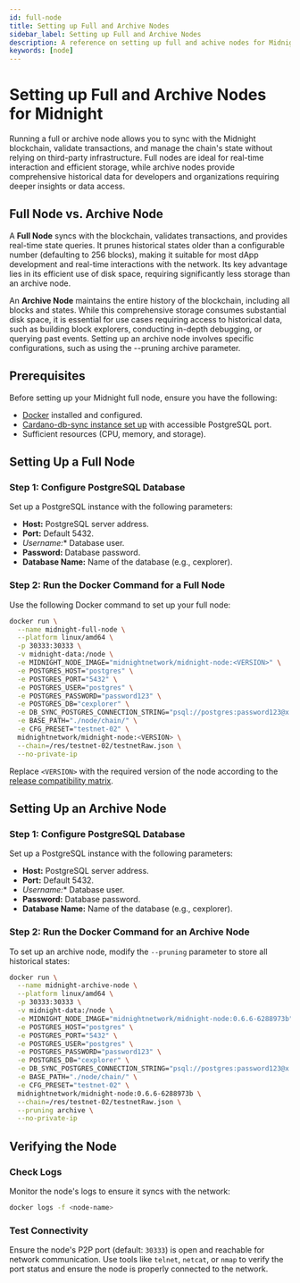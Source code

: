 ```yaml
---
id: full-node
title: Setting up Full and Archive Nodes
sidebar_label: Setting up Full and Archive Nodes
description: A reference on setting up full and achive nodes for Midnight.
keywords: [node]
---
```


# Setting up Full and Archive Nodes for Midnight

Running a full or archive node allows you to sync with the Midnight blockchain, validate transactions, and manage the chain's state without relying on third-party infrastructure. Full nodes are ideal for real-time interaction and efficient storage, while archive nodes provide comprehensive historical data for developers and organizations requiring deeper insights or data access.

## Full Node vs. Archive Node

A **Full Node** syncs with the blockchain, validates transactions, and provides real-time state queries. It prunes historical states older than a configurable number (defaulting to 256 blocks), making it suitable for most dApp development and real-time interactions with the network. Its key advantage lies in its efficient use of disk space, requiring significantly less storage than an archive node. 

An **Archive Node** maintains the entire history of the blockchain, including all blocks and states. While this comprehensive storage consumes substantial disk space, it is essential for use cases requiring access to historical data, such as building block explorers, conducting in-depth debugging, or querying past events. Setting up an archive node involves specific configurations, such as using the --pruning archive parameter.


## Prerequisites

Before setting up your Midnight full node, ensure you have the following:

* [Docker](https://docs.docker.com/engine/install/) installed and configured.
* [Cardano-db-sync instance set up](./cardano-db-sync) with accessible PostgreSQL port.
* Sufficient resources (CPU, memory, and storage).

## Setting Up a Full Node

### Step 1: Configure PostgreSQL Database

Set up a PostgreSQL instance with the following parameters:

* **Host:** PostgreSQL server address.
* **Port:** Default 5432.
* *Username:** Database user.
* **Password:** Database password.
* **Database Name:** Name of the database (e.g., cexplorer).

### Step 2: Run the Docker Command for a Full Node

Use the following Docker command to set up your full node:

```bash
docker run \
  --name midnight-full-node \
  --platform linux/amd64 \
  -p 30333:30333 \
  -v midnight-data:/node \
  -e MIDNIGHT_NODE_IMAGE="midnightnetwork/midnight-node:<VERSION>" \
  -e POSTGRES_HOST="postgres" \
  -e POSTGRES_PORT="5432" \
  -e POSTGRES_USER="postgres" \
  -e POSTGRES_PASSWORD="password123" \
  -e POSTGRES_DB="cexplorer" \
  -e DB_SYNC_POSTGRES_CONNECTION_STRING="psql://postgres:password123@x.x.x.x:5432/cexplorer" \
  -e BASE_PATH="./node/chain/" \
  -e CFG_PRESET="testnet-02" \
  midnightnetwork/midnight-node:<VERSION> \
  --chain=/res/testnet-02/testnetRaw.json \
  --no-private-ip
```

Replace `<VERSION>` with the required version of the node according to the [release compatibility matrix](../../relnotes/comp-matrix).


## Setting Up an Archive Node

### Step 1: Configure PostgreSQL Database

Set up a PostgreSQL instance with the following parameters:

* **Host:** PostgreSQL server address.
* **Port:** Default 5432.
* *Username:** Database user.
* **Password:** Database password.
* **Database Name:** Name of the database (e.g., cexplorer).

### Step 2: Run the Docker Command for an Archive Node

To set up an archive node, modify the `--pruning` parameter to store all historical states:

```bash
docker run \
  --name midnight-archive-node \
  --platform linux/amd64 \
  -p 30333:30333 \
  -v midnight-data:/node \
  -e MIDNIGHT_NODE_IMAGE="midnightnetwork/midnight-node:0.6.6-6288973b" \
  -e POSTGRES_HOST="postgres" \
  -e POSTGRES_PORT="5432" \
  -e POSTGRES_USER="postgres" \
  -e POSTGRES_PASSWORD="password123" \
  -e POSTGRES_DB="cexplorer" \
  -e DB_SYNC_POSTGRES_CONNECTION_STRING="psql://postgres:password123@x.x.x.x:5432/cexplorer" \
  -e BASE_PATH="./node/chain/" \
  -e CFG_PRESET="testnet-02" \
  midnightnetwork/midnight-node:0.6.6-6288973b \
  --chain=/res/testnet-02/testnetRaw.json \
  --pruning archive \
  --no-private-ip
```


## Verifying the Node

### Check Logs

Monitor the node's logs to ensure it syncs with the network:

```bash
docker logs -f <node-name>
```

### Test Connectivity

Ensure the node's P2P port (default: `30333`) is open and reachable for network communication. Use tools like `telnet`, `netcat`, or `nmap` to verify the port status and ensure the node is properly connected to the network.